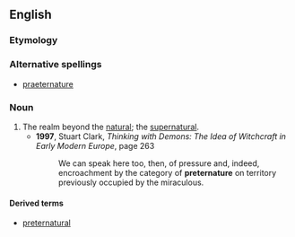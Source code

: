 ==English==

===Etymology===
{{prefix|preter|nature}}

===Alternative spellings===
*[[praeternature]]

===Noun===
{{en-noun|-}}

# The realm beyond the [[natural]]; the [[supernatural]].
#*'''1997''', Stuart Clark, ''Thinking with Demons: The Idea of Witchcraft in Early Modern Europe'', page 263
#*:We can speak here too, then, of pressure and, indeed, encroachment by the category of '''preternature''' on territory previously occupied by the miraculous.  

====Derived terms====
*[[preternatural]]
